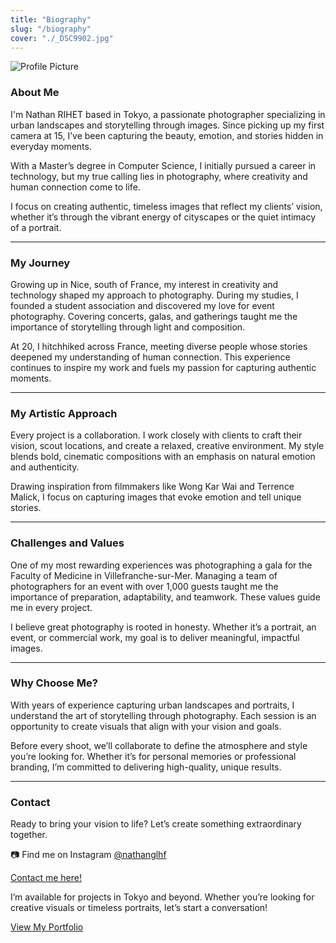 ```yaml
---
title: "Biography"
slug: "/biography"
cover: "./_DSC9902.jpg"
---
```


<img src="/pdp.jpg" alt="Profile Picture" class="profile-picture" />

### About Me

I'm Nathan RIHET based in Tokyo, a passionate photographer specializing in urban landscapes and storytelling through images. Since picking up my first camera at 15, I’ve been capturing the beauty, emotion, and stories hidden in everyday moments.  

With a Master’s degree in Computer Science, I initially pursued a career in technology, but my true calling lies in photography, where creativity and human connection come to life.  

I focus on creating authentic, timeless images that reflect my clients’ vision, whether it’s through the vibrant energy of cityscapes or the quiet intimacy of a portrait.

---

### My Journey

Growing up in Nice, south of France, my interest in creativity and technology shaped my approach to photography. During my studies, I founded a student association and discovered my love for event photography. Covering concerts, galas, and gatherings taught me the importance of storytelling through light and composition.  

At 20, I hitchhiked across France, meeting diverse people whose stories deepened my understanding of human connection. This experience continues to inspire my work and fuels my passion for capturing authentic moments.  

---

### My Artistic Approach

Every project is a collaboration. I work closely with clients to craft their vision, scout locations, and create a relaxed, creative environment. My style blends bold, cinematic compositions with an emphasis on natural emotion and authenticity.  

Drawing inspiration from filmmakers like Wong Kar Wai and Terrence Malick, I focus on capturing images that evoke emotion and tell unique stories.  

---

### Challenges and Values

One of my most rewarding experiences was photographing a gala for the Faculty of Medicine in Villefranche-sur-Mer. Managing a team of photographers for an event with over 1,000 guests taught me the importance of preparation, adaptability, and teamwork. These values guide me in every project.  

I believe great photography is rooted in honesty. Whether it’s a portrait, an event, or commercial work, my goal is to deliver meaningful, impactful images.

---

### Why Choose Me?  

With years of experience capturing urban landscapes and portraits, I understand the art of storytelling through photography. Each session is an opportunity to create visuals that align with your vision and goals.  

Before every shoot, we’ll collaborate to define the atmosphere and style you’re looking for. Whether it’s for personal memories or professional branding, I’m committed to delivering high-quality, unique results.

---

### Contact  

Ready to bring your vision to life? Let’s create something extraordinary together.  

📷 Find me on Instagram [@nathanglhf](https://instagram.com/nathanglhf)  

 [Contact me here!](/contact)  

I’m available for projects in Tokyo and beyond. Whether you’re looking for creative visuals or timeless portraits, let’s start a conversation!  

[View My Portfolio](/projects)  
